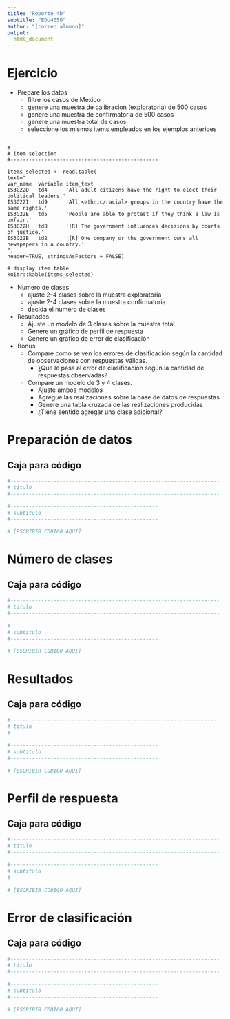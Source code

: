 ```yaml
---
title: "Reporte 4b"
subtitle: "EDU4050"
author: "[correo alumno]"
output:
  html_document
---
```


# Ejercicio

- Prepare los datos
  + filtre los casos de Mexico
  + genere una muestra de calibracion (exploratoria) de 500 casos
  + genere una muestra de confirmatoria de 500 casos
  + genere una muestra total de casos
  + seleccione los mismos items empleados en los ejemplos anterioes

```

#------------------------------------------------
# item selection
#------------------------------------------------

items_selected <- read.table(
text="
var_name  variable item_text
IS3G22D   td4      'All adult citizens have the right to elect their political leaders.'
IS3G22I   td9      'All <ethnic/racial> groups in the country have the same rights.'
IS3G22E   td5      'People are able to protest if they think a law is unfair.'
IS3G22H   td8      '[R] The government influences decisions by courts of justice.'
IS3G22B   td2      '[R] One company or the government owns all newspapers in a country.'
",
header=TRUE, stringsAsFactors = FALSE)

# display item table
knitr::kable(items_selected)

```
- Numero de clases
  + ajuste 2-4 clases sobre la muestra exploratoria
  + ajuste 2-4 clases sobre la muestra confirmatoria
  + decida el numero de clases

- Resultados
  + Ajuste un modelo de 3 clases sobre la muestra total
  + Genere un gráfico de perfil de respuesta
  + Genere un gráfico de error de clasificación

- Bonus
  + Compare como se ven los errores de clasificación según la cantidad de observaciones con respuestas válidas.
    + ¿Que le pasa al error de clasificación según la cantidad de respuestas observadas?

  + Compare un modelo de 3 y 4 clases.
    + Ajuste ambos modelos
    + Agregue las realizaciones sobre la base de datos de respuestas
    + Genere una tabla cruzada de las realizaciones producidas
    + ¿Tiene sentido agregar una clase adicional?    


# Preparación de datos


## Caja para código

```r

#--------------------------------------------------------------------
# titulo
#--------------------------------------------------------------------

#------------------------------------------------
# subtitulo
#------------------------------------------------

# [ESCRIBIR CODIGO AQUI]

```


# Número de clases


## Caja para código

```r

#--------------------------------------------------------------------
# titulo
#--------------------------------------------------------------------

#------------------------------------------------
# subtitulo
#------------------------------------------------

# [ESCRIBIR CODIGO AQUI]


```


# Resultados

## Caja para código

```r

#--------------------------------------------------------------------
# titulo
#--------------------------------------------------------------------

#------------------------------------------------
# subtitulo
#------------------------------------------------

# [ESCRIBIR CODIGO AQUI]


```


# Perfil de respuesta

## Caja para código

```r

#--------------------------------------------------------------------
# titulo
#--------------------------------------------------------------------

#------------------------------------------------
# subtitulo
#------------------------------------------------

# [ESCRIBIR CODIGO AQUI]


```


# Error de clasificación

## Caja para código

```r

#--------------------------------------------------------------------
# titulo
#--------------------------------------------------------------------

#------------------------------------------------
# subtitulo
#------------------------------------------------

# [ESCRIBIR CODIGO AQUI]


```


